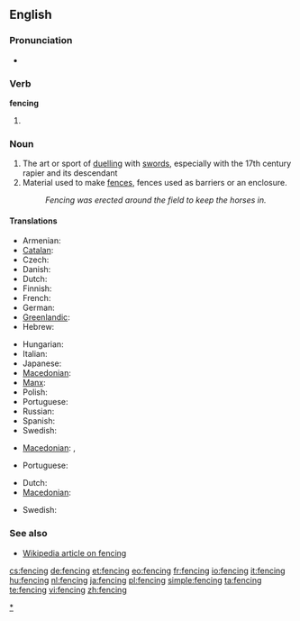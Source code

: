 ==English==
{{wikipedia}}

===Pronunciation===
* {{rhymes|ɛnsɪŋ}}

===Verb===
'''fencing'''

# {{present participle of|[[fence]]}}

===Noun===
{{en-noun}}

# The art or sport of [[duel]]ling with [[sword]]s, especially with the 17th century rapier and its descendant
# Material used to make [[fence]]s, fences used as barriers or an enclosure.
#: ''Fencing was erected around the field to keep the horses in.''

====Translations====

{{trans-top|sport}}
* Armenian: {{t-|hy|սուսերամարտ|tr=suseramart}}
* [[Catalan]]: {{t|ca|esgrima}}
* Czech: {{t-|cs|šerm|m}}
* Danish: {{t|da|fægtning|c}}
* Dutch: {{t+|nl|schermen}}
* Finnish: {{t-|fi|miekkailu}}
* French: {{t+|fr|escrime|f}}
* German: {{t+|de|Fechten|n}}
* [[Greenlandic]]: {{t-|kl|panaanneq|xs=Greenlandic}}
* Hebrew: {{t|he|סייף|sc=Hebr}}
{{trans-mid}}
* Hungarian: {{t+|hu|vívás}}
* Italian: {{t-|it|scherma|f}}
* Japanese: {{t+|ja|フェンシング}}
* [[Macedonian]]: {{t-|mk|мечувалство|n|tr=mečuválstvo}}
* [[Manx]]: {{t|gv|cliwederaght|f}}
* Polish: {{t-|pl|szermierka}}
* Portuguese: {{t+|pt|esgrima|f}}
* Russian: {{t+|ru|фехтование|n|tr=fextovánie}}
* Spanish: {{t-|es|esgrima|f}}
* Swedish: {{t|sv|fäktning}}
{{trans-bottom}}

{{trans-top|material used to make fences}}
* [[Macedonian]]: {{t-|mk|тараба|f|tr=táraba}},  {{t|mk|тараби|p|tr=tárabi}}
{{trans-mid}}
* Portuguese: {{t+|pt|cerca|f}}
{{trans-bottom}}

{{trans-top|fences used as barriers or an enclosure}}
* Dutch: {{t-|nl|hekwerk|n}}
* [[Macedonian]]: {{t-|mk|ограда|f|tr=ógrada}}
{{trans-mid}}
* Swedish: {{t|sv|inhägnad}}
{{trans-bottom}}

===See also===
* [[w:fencing|Wikipedia article on fencing]]

[[Category:Fencing|*]]

[[cs:fencing]]
[[de:fencing]]
[[et:fencing]]
[[eo:fencing]]
[[fr:fencing]]
[[io:fencing]]
[[it:fencing]]
[[hu:fencing]]
[[nl:fencing]]
[[ja:fencing]]
[[pl:fencing]]
[[simple:fencing]]
[[ta:fencing]]
[[te:fencing]]
[[vi:fencing]]
[[zh:fencing]]